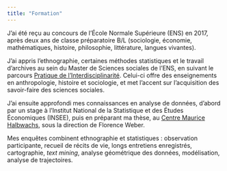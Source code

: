 ```yaml
---
title: "Formation"
---
```


J'ai été reçu au concours de l'École Normale Supérieure (ENS) en 2017, après deux ans de classe préparatoire B/L (sociologie, économie, mathématiques, histoire, philosophie, littérature, langues vivantes).

J'ai appris l'ethnographie, certaines méthodes statistiques et le travail d'archives au sein du Master de Sciences sociales de l'ENS, en suivant le parcours [Pratique de l'Interdisciplinarité](https://master-sciences-sociales.ens.psl.eu/pdi-parcours-pratique-de-linterdisciplinarite-en-sciences-sociales/). Celui-ci offre des enseignements en anthropologie, histoire et sociologie, et met l'accent sur l'acquisition des savoir-faire des sciences sociales.

J'ai ensuite approfondi mes connaissances en analyse de données, d'abord par un stage à l'Institut National de la Statistique et des Études Économiques (INSEE), puis en préparant ma thèse, au [Centre Maurice Halbwachs](https://www.cmh.ens.fr/), sous la direction de Florence Weber.

Mes enquêtes combinent ethnographie et statistiques : observation participante, recueil de récits de vie, longs entretiens enregistrés, cartographie, *text mining*, analyse géométrique des données, modélisation, analyse de trajectoires.
